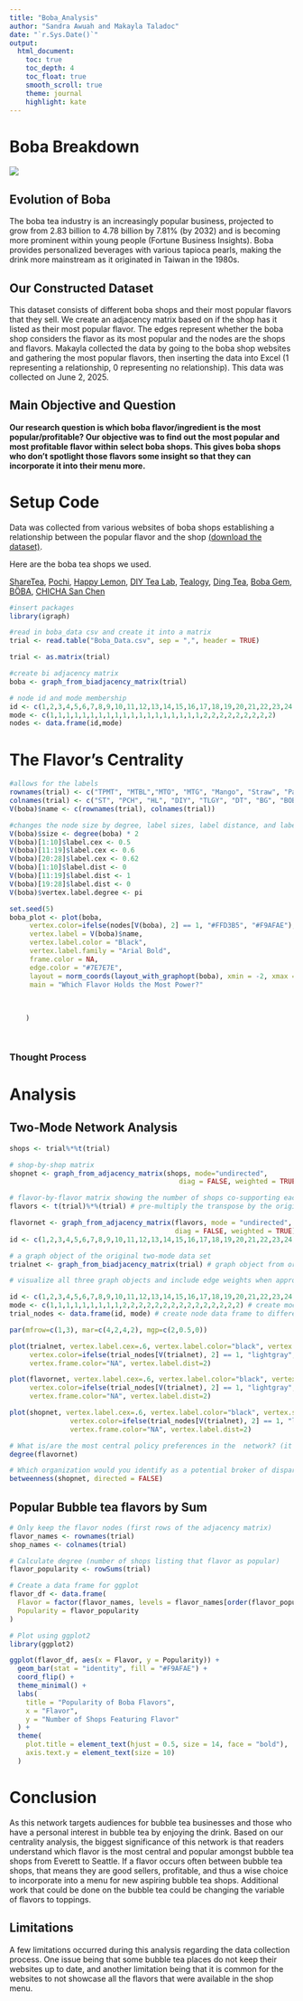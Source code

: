 ```yaml
---
title: "Boba_Analysis"
author: "Sandra Awuah and Makayla Taladoc"
date: "`r.Sys.Date()`"
output: 
  html_document:
    toc: true
    toc_depth: 4
    toc_float: true
    smooth_scroll: true
    theme: journal
    highlight: kate
---
```

# Boba Breakdown
![](boba-tea-caffeine.jpg)

## Evolution of Boba
The boba tea industry is an increasingly popular business, projected to grow from 2.83 billion to 4.78 billion by 7.81% (by 2032) and is becoming more prominent within young people (Fortune Business Insights). Boba provides personalized beverages with various tapioca pearls, making the drink more mainstream as it originated in Taiwan in the 1980s. 

## Our Constructed Dataset
This dataset consists of different boba shops and their most popular flavors that they sell. We create an adjacency matrix based on if the shop has it listed as their most popular flavor. The edges represent whether the boba shop considers the flavor as its most popular and the nodes are the shops and flavors. Makayla collected the data by going to the boba shop websites and gathering the most popular flavors, then inserting the data into Excel (1 representing a relationship, 0 representing no relationship). This data was collected on June 2, 2025. 

## Main Objective and Question
**Our research question is which boba flavor/ingredient is the most popular/profitable? Our objective was to find out the most popular and most profitable flavor within select boba shops. This gives boba shops who don’t spotlight those flavors some insight so that they can incorporate it into their menu more.** 

# Setup Code

Data was collected from various websites of boba shops establishing a relationship between the popular flavor and the shop
[(download the dataset)](Boba_Data.csv). 

Here are the boba tea shops we used. 

[ShareTea](https://www.1992sharetea.com), [Pochi](https://pochibubbletea.com/), [Happy Lemon](https://happylemonusa.com), [DIY Tea Lab](https://www.diytealab.com/), [Tealogy](https://www.tealogyusa.com), [Ding Tea](https://www.dingtea.com/en/index/index.html), [Boba Gem](https://www.bobagemteahouse.com), [BÖBA](https://boba-bothell.com), [CHICHA San Chen](https://chichasanchenny.com)

```r
#insert packages
library(igraph)

#read in boba_data csv and create it into a matrix
trial <- read.table("Boba_Data.csv", sep = ",", header = TRUE)

trial <- as.matrix(trial)

#create bi adjacency matrix 
boba <- graph_from_biadjacency_matrix(trial)

# node id and mode membership 
id <- c(1,2,3,4,5,6,7,8,9,10,11,12,13,14,15,16,17,18,19,20,21,22,23,24,25,26,27,28)
mode <- c(1,1,1,1,1,1,1,1,1,1,1,1,1,1,1,1,1,1,1,2,2,2,2,2,2,2,2,2) 
nodes <- data.frame(id,mode)

```

# The Flavor's Centrality

```r
#allows for the labels 
rownames(trial) <- c("TPMT", "MTBL","MTO", "MTG", "Mango", "Straw", "Passion", "BrownSugar", "Matcha", "Taro", "TOreo", "Oreo", "Avocado", "Cook&Cream", "Ube", "Grapefruit", "Osman", "Winter", "Lychee")
colnames(trial) <- c("ST", "PCH", "HL", "DIY", "TLGY", "DT", "BG", "BOBA", "CSC")
V(boba)$name <- c(rownames(trial), colnames(trial))

#changes the node size by degree, label sizes, label distance, and label degree 
V(boba)$size <- degree(boba) * 2
V(boba)[1:10]$label.cex <- 0.5
V(boba)[11:19]$label.cex <- 0.6
V(boba)[20:28]$label.cex <- 0.62
V(boba)[1:10]$label.dist <- 0
V(boba)[11:19]$label.dist <- 1
V(boba)[19:28]$label.dist <- 0
V(boba)$vertex.label.degree <- pi 

set.seed(5)
boba_plot <- plot(boba, 
     vertex.color=ifelse(nodes[V(boba), 2] == 1, "#FFD3B5", "#F9AFAE"),
     vertex.label = V(boba)$name,
     vertex.label.color = "Black",
     vertex.label.family = "Arial Bold",
     frame.color = NA,
     edge.color = "#7E7E7E",
     layout = norm_coords(layout_with_graphopt(boba), xmin = -2, xmax = 2, ymin = -2, ymax = 2),
     main = "Which Flavor Holds the Most Power?"
    
     
    
    )




```

### Thought Process


# Analysis 
## Two-Mode Network Analysis
```r

shops <- trial%*%t(trial)

# shop-by-shop matrix
shopnet <- graph_from_adjacency_matrix(shops, mode="undirected", 
                                          diag = FALSE, weighted = TRUE) # graph object of shop-by-shop network

# flavor-by-flavor matrix showing the number of shops co-supporting each pair of flavors
flavors <- t(trial)%*%(trial) # pre-multiply the transpose by the original matrix to get a flavor preference-by-flavor preference matrix with weighted ties showing the number of shops they share in common

flavornet <- graph_from_adjacency_matrix(flavors, mode = "undirected",
                                         diag = FALSE, weighted = TRUE) # graph object of flavor-by-flavor network
id <- c(1,2,3,4,5,6,7,8,9,10,11,12,13,14,15,16,17,18,19,20,21,22,23,24) # create node ids

# a graph object of the original two-mode data set
trialnet <- graph_from_biadjacency_matrix(trial) # graph object from original two-mode matrix

# visualize all three graph objects and include edge weights when appropriate (use a 1x3 plot space)

id <- c(1,2,3,4,5,6,7,8,9,10,11,12,13,14,15,16,17,18,19,20,21,22,23,24) # create node ids
mode <- c(1,1,1,1,1,1,1,1,1,2,2,2,2,2,2,2,2,2,2,2,2,2,2,2) # create mode membership
trial_nodes <- data.frame(id, mode) # create node data frame to differentiate modes

par(mfrow=c(1,3), mar=c(4,2,4,2), mgp=c(2,0.5,0))

plot(trialnet, vertex.label.cex=.6, vertex.label.color="black", vertex.size=8, 
     vertex.color=ifelse(trial_nodes[V(trialnet), 2] == 1, "lightgray", "lightblue"),
     vertex.frame.color="NA", vertex.label.dist=2)

plot(flavornet, vertex.label.cex=.6, vertex.label.color="black", vertex.size=8, 
     vertex.color=ifelse(trial_nodes[V(trialnet), 2] == 1, "lightgray", "lightblue"),
     vertex.frame.color="NA", vertex.label.dist=2)

plot(shopnet, vertex.label.cex=.6, vertex.label.color="black", vertex.size=8, 
               vertex.color=ifelse(trial_nodes[V(trialnet), 2] == 1, "lightgray", "lightblue"),
               vertex.frame.color="NA", vertex.label.dist=2)

# What is/are the most central policy preferences in the  network? (it is up to you to define and operationalize "central")
degree(flavornet)  

# Which organization would you identify as a potential broker of disparate policy preferences to build a coalition?
betweenness(shopnet, directed = FALSE)

```

## Popular Bubble tea flavors by Sum
```r
# Only keep the flavor nodes (first rows of the adjacency matrix)
flavor_names <- rownames(trial)
shop_names <- colnames(trial)

# Calculate degree (number of shops listing that flavor as popular)
flavor_popularity <- rowSums(trial)

# Create a data frame for ggplot
flavor_df <- data.frame(
  Flavor = factor(flavor_names, levels = flavor_names[order(flavor_popularity)]),  # for ordered bar chart
  Popularity = flavor_popularity
)

# Plot using ggplot2
library(ggplot2)

ggplot(flavor_df, aes(x = Flavor, y = Popularity)) +
  geom_bar(stat = "identity", fill = "#F9AFAE") +
  coord_flip() +
  theme_minimal() +
  labs(
    title = "Popularity of Boba Flavors",
    x = "Flavor",
    y = "Number of Shops Featuring Flavor"
  ) +
  theme(
    plot.title = element_text(hjust = 0.5, size = 14, face = "bold"),
    axis.text.y = element_text(size = 10)
  )

```

# Conclusion

As this network targets audiences for bubble tea businesses and those who have a personal interest in bubble tea by enjoying the drink. Based on our centrality analysis, the biggest significance of this network is that readers understand which flavor is the most central and popular amongst bubble tea shops from Everett to Seattle. If a flavor occurs often between bubble tea shops, that means they are good sellers, profitable, and thus a wise choice to incorporate into a menu for new aspiring bubble tea shops. Additional work that could be done on the bubble tea could be changing the variable of flavors to toppings. 

## Limitations

A few limitations occurred during this analysis regarding the data collection process. One issue being that some bubble tea places do not keep their websites up to date, and another limitation being that it is common for the websites to not showcase all the flavors that were available in the shop menu.




